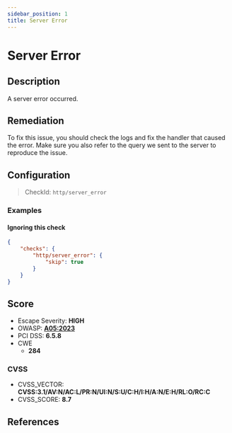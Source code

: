 ```yaml
---
sidebar_position: 1
title: Server Error
---
```


# Server Error

## Description

A server error occurred.

## Remediation

To fix this issue, you should check the logs and fix the handler that caused the error.
Make sure you also refer to the query we sent to the server to reproduce the issue.


## Configuration

> CheckId: `http/server_error`


### Examples


#### Ignoring this check

```json
{
    "checks": {
        "http/server_error": {
            "skip": true
        }
    }
}
```




## Score

- Escape Severity: **<span className="high-severity">HIGH</span>**
- OWASP: **[A05:2023](https://github.com/OWASP/API-Security/blob/master/editions/2023/en/0xa5-broken-function-level-authorization.md)**
- PCI DSS: **6.5.8**
- CWE
  - **284**




### CVSS

- CVSS_VECTOR: **CVSS:3.1/AV:N/AC:L/PR:N/UI:N/S:U/C:H/I:H/A:N/E:H/RL:O/RC:C**
- CVSS_SCORE: **8.7**

## References


